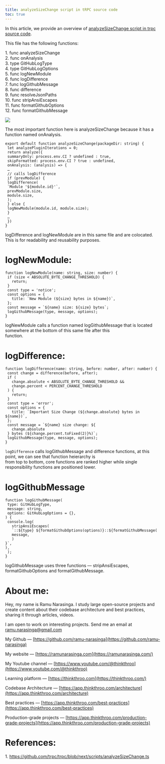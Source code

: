 ```yaml
---
title: analyzeSizeChange script in tRPC source code
toc: true
---
```


In this article, we provide an overview of [analyzeSizeChange script in trpc source code](https://github.com/trpc/trpc/blob/next/scripts/analyzeSizeChange.ts).

This file has the following functions:

1\. func analyzeSizeChange  
2\. func onAnalysis  
3\. type GitHubLogType  
4\. type GitHubLogOptions  
5\. func logNewModule  
6\. func logDifference  
7\. func logGithubMessage  
8\. func difference  
9\. func resolveJsonPaths  
10\. func stripAnsiEscapes  
11\. func formatGithubOptions  
12\. func formatGithubMessage

![](https://miro.medium.com/v2/resize:fit:875/1*5bZryISMnFUikOk1liDFag.png)

The most important function here is analyzeSizeChange because it has a function named onAnalysis.

```plaintext
export default function analyzeSizeChange(packageDir: string) {
 let analyzePluginIterations = 0;
 return analyze({
 summaryOnly: process.env.CI ? undefined : true,
 skipFormatted: process.env.CI ? true : undefined,
 onAnalysis: (analysis) => {
 …
 // calls logDifference
 if (prevModule) {
 logDifference(
 `Module '${module.id}'`,
 prevModule.size,
 module.size,
 );
 } else {
 logNewModule(module.id, module.size);
 }
 …
 })
}
```

logDifference and logNewModule are in this same file and are colocated. This is for readability and reusability purposes.

# **logNewModule:**

```plaintext
function logNewModule(name: string, size: number) {
 if (size < ABSOLUTE_BYTE_CHANGE_THRESHOLD) {
   return;
 }
 const type = 'notice';
 const options = {
   title: `New Module (${size} bytes in ${name})`,
 };
 const message = `${name} size: ${size} bytes`;
 logGithubMessage(type, message, options);
}
```

logNewModule calls a function named logGithubMessage that is located somewhere at the bottom of this same file after this  
function.

# **logDifference:**

```plaintext
function logDifference(name: string, before: number, after: number) {
 const change = difference(before, after);
 if (
   change.absolute < ABSOLUTE_BYTE_CHANGE_THRESHOLD &&
   change.percent < PERCENT_CHANGE_THRESHOLD
 ) {
   return;
 }
 const type = 'error';
 const options = {
   title: `Important Size Change (${change.absolute} bytes in ${name})`,
 };
 const message = `${name} size change: ${
   change.absolute
 } bytes (${change.percent.toFixed(2)}%)`;
 logGithubMessage(type, message, options);
}
```

`logDifference` calls logGithubMessage and difference functions, at this point, we can see that function heierarchy is  
from top to bottom, core functions are ranked higher while single responsibility functions are positioned lower.

# **logGithubMessage**

```plaintext
function logGithubMessage(
 type: GitHubLogType,
 message: string,
 options: GitHubLogOptions = {},
) {
 console.log(
   stripAnsiEscapes(
   `::${type} ${formatGithubOptions(options)}::${formatGithubMessage(
   message,
   )
}`,
),
 );
}
```

logGithubMessage uses three functions — stripAnsiEscapes, formatGithubOptions and formatGithubMessage.

# **About me:**

Hey, my name is Ramu Narasinga. I study large open-source projects and create content about their codebase architecture and best practices, sharing it through articles, videos.

I am open to work on interesting projects. Send me an email at ramu.narasinga@gmail.com

My Github — [https://github.com/ramu-narasinga](https://github.com/ramu-narasinga)

My website — [https://ramunarasinga.com](https://ramunarasinga.com/)

My Youtube channel — [https://www.youtube.com/@thinkthroo](https://www.youtube.com/@thinkthroo)

Learning platform — [https://thinkthroo.com](https://thinkthroo.com/)

Codebase Architecture — [https://app.thinkthroo.com/architecture](https://app.thinkthroo.com/architecture)

Best practices — [https://app.thinkthroo.com/best-practices](https://app.thinkthroo.com/best-practices)

Production-grade projects — [https://app.thinkthroo.com/production-grade-projects](https://app.thinkthroo.com/production-grade-projects)

# **References:**

1\. https://github.com/trpc/trpc/blob/next/scripts/analyzeSizeChange.ts

[  
](https://medium.com/tag/javascript?source=post_page-----b216f5ea61ff--------------------------------)
